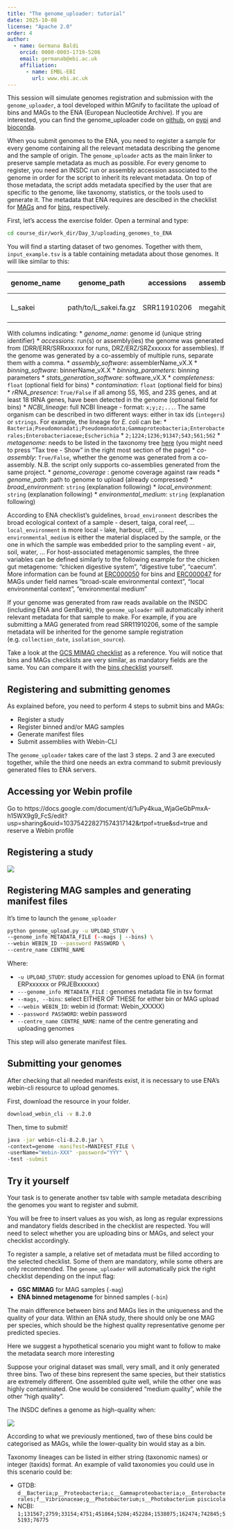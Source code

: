 ```yaml
---
title: "The genome_uploader: tutorial"
date: 2025-10-08
license: "Apache 2.0"
order: 4
author:
  - name: Germana Baldi
    orcid: 0000-0003-1719-5206
    email: germanab@ebi.ac.uk
    affiliation: 
      - name: EMBL-EBI
        url: www.ebi.ac.uk
---
```


This session will simulate genomes registration and submission with the `genome_uploader`, a tool developed within MGnify to facilitate the upload of bins and MAGs to the ENA (European Nucleotide Archive). If you are interested, you can find the genome_uploader code on [github](https://github.com/EBI-Metagenomics/genome_uploader), on [pypi](https://pypi.org/project/genome-uploader/) and [bioconda](https://bioconda.github.io/recipes/genome-uploader/README.html).

When you submit genomes to the ENA, you need to register a sample for every genome containing all the relevant metadata describing the genome and the sample of origin. The `genome_uploader` acts as the main linker to preserve sample metadata as much as possible. For every genome to register, you need an INSDC run or assembly accession associated to the genome in order for the script to inherit its relevant metadata. On top of those metadata, the script adds metadata specified by the user that are specific to the genome, like taxonomy, statistics, or the tools used to generate it. The metadata that ENA requires are descibed in the checklist for [MAGs](https://www.ebi.ac.uk/ena/browser/view/ERC000050) and for [bins](https://www.ebi.ac.uk/ena/browser/view/ERC000047), respectively.

First, let's access the exercise folder. Open a terminal and type:

```bash
cd course_dir/work_dir/Day_3/uploading_genomes_to_ENA
```

You will find a starting dataset of two genomes. Together with them, `input_example.tsv` is a table containing metadata about those genomes. It will like similar to this: 

::: {.table-responsive}
| genome_name | genome_path | accessions | assembly_software | binning_software | binning_parameters | stats_generation_software | completeness | contamination | genome_coverage | metagenome | co-assembly | broad_environment | local_environment | environmental_medium | rRNA_presence | taxonomy_lineage |
| --- | --- | --- | --- | --- | --- | --- | --- | --- | --- | --- | --- | --- | --- | --- | --- | --- |
| L_sakei | path/to/L_sakei.fa.gz | SRR11910206 | megahit_v1.2.9 | metabat_v1.2 | default | CheckM2_v1.0.1 | 99.7 | 0.38 | 27 | marine sediment metagenome | False | marine | coast | coastal sediment | True | d__Bacteria;p__Firmicutes;c__Bacilli;o__Lactobacillales;f__Lactobacillaceae;g__Latilactobacillus;s__Lactobacillus sakei |
:::

With columns indicating:
  * _genome_name_: genome id (unique string identifier)
  * _accessions_: run(s) or assembly(ies) the genome was generated from (DRR/ERR/SRRxxxxxx for runs, DRZ/ERZ/SRZxxxxxx for assemblies). If the genome was generated by a co-assembly of multiple runs, separate them with a comma.
  * _assembly_software_: assemblerName_vX.X
  * _binning_software_: binnerName_vX.X
  * _binning_parameters_: binning parameters
  * _stats_generation_software_: software_vX.X
  * _completeness_: `float` (optional field for bins)
  * _contamination_: `float` (optional field for bins)
  * _rRNA_presence_: `True/False` if all among 5S, 16S, and 23S genes, and at least 18 tRNA genes, have been detected in the genome (optional field for bins)
  * _NCBI_lineage_: full NCBI lineage - format: `x;y;z;...`. The same organism can be described in two different ways:  either in tax ids (`integers`) or `strings`. For example, the lineage for _E. coli_ can be:
    * `Bacteria;Pseudomonadati;Pseudomonadota;Gammaproteobacteria;Enterobacterales;Enterobacteriaceae;Escherichia`
    * `2;1224;1236;91347;543;561;562`
  * _metagenome_: needs to be listed in the taxonomy tree [here](<https://www.ebi.ac.uk/ena/browser/view/408169?show=tax-tree>) (you might need to press "Tax tree - Show" in the right most section of the page)
  * _co-assembly_: `True/False`, whether the genome was generated from a co-assembly. N.B. the script only supports co-assemblies generated from the same project.
  * _genome_coverage_ : genome coverage against raw reads
  * _genome_path_: path to genome to upload (already compressed)
  * _broad_environment_: `string` (explanation following)
  * _local_environment_: `string` (explanation following)
  * _environmental_medium_: `string` (explanation following)

According to ENA checklist's guidelines, `broad_environment` describes the broad ecological context of a sample - desert, taiga, coral reef, ... `local_environment` is more local - lake, harbour, cliff, ... `environmental_medium` is either the material displaced by the sample, or the one in which the sample was embedded prior to the sampling event - air, soil, water, ...
For host-associated metagenomic samples, the three variables can be defined similarly to the following example for the chicken gut metagenome: "chicken digestive system", "digestive tube", "caecum". More information can be found at [ERC000050](<https://www.ebi.ac.uk/ena/browser/view/ERC000050>) for bins and [ERC000047](<https://www.ebi.ac.uk/ena/browser/view/ERC000047>) for MAGs under field names "broad-scale environmental context", "local environmental context", "environmental medium"

If your genome was generated from raw reads available on the INSDC (including ENA and GenBank), the `genome_uploader` will automatically inherit relevant metadata for that sample to make. For example, if you are submitting a MAG generated from read SRR11910206, some of the sample metadata will be inherited for the genome sample registration (e.g. `collection_date`, `isolation_source`). 

Take a look at the [GCS MIMAG checklist](https://www.ebi.ac.uk/ena/browser/view/ERC000047) as a reference. You will notice that bins and MAGs checklists are very similar, as mandatory fields are the same. You can compare it with the [bins checklist](https://www.ebi.ac.uk/ena/browser/view/ERC000050) yourself.

## Registering and submitting genomes

As explained before, you need to perform 4 steps to submit bins and MAGs:

* Register a study
* Register binned and/or MAG samples
* Generate manifest files
* Submit assemblies with Webin-CLI

The `genome_uploader` takes care of the last 3 steps. 2 and 3 are executed together, while the third one needs an extra command to submit previously generated files to ENA servers.

## Accessing yor Webin profile

Go to https://docs.google.com/document/d/1uPy4kua_WjaGeGbPmxA-h15WX9g9_FcS/edit?usp=sharing&ouid=103754228271574317142&rtpof=true&sd=true and reserve a Webin profile

## Registering a study
![](genome_uploader/register_a_study.png)

## Registering MAG samples and generating manifest files

It's time to launch the `genome_uploader`

```bash
python genome_upload.py -u UPLOAD_STUDY \
--genome_info METADATA_FILE (--mags | --bins) \
--webin WEBIN_ID --password PASSWORD \
--centre_name CENTRE_NAME
```

Where:

* `-u UPLOAD_STUDY`: study accession for genomes upload to ENA (in format ERPxxxxxx or PRJEBxxxxxx)
* `---genome_info METADATA_FILE` : genomes metadata file in tsv format
* `--mags, --bins`: select EITHER OF THESE for either bin or MAG upload
* `--webin WEBIN_ID`: webin id (format: Webin_XXXXX)
* `--password PASSWORD`: webin password
* `--centre_name CENTRE_NAME`: name of the centre generating and uploading genomes

This step will also generate manifest files. 

## Submitting your genomes
After checking that all needed manifests exist, it is necessary to use ENA's webin-cli resource to upload genomes.

First, download the resource in your folder.

```bash
download_webin_cli -v 8.2.0
```

Then, time to submit!

```bash
java -jar webin-cli-8.2.0.jar \
-context=genome -manifest=MANIFEST_FILE \
-userName="Webin-XXX" -password="YYY" \
-test -submit
```

## Try it yourself

:::{.callout-step .callout-tip}
Your task is to generate another tsv table with sample metadata describing the genomes you want to register and submit.
:::

You will be free to insert values as you wish, as long as regular expressions and mandatory fields described in the checklist are respected. You will need to select whether you are uploading bins or MAGs, and select your checklist accordingly. 

:::{.callout-note}
To register a sample, a relative set of metadata must be filled according to the selected checklist. Some of them are mandatory, while some others are only recommended. The `genome_uploader` will automatically pick the right checklist depending on the input flag:

* __GSC MIMAG__ for MAG samples (`-mag`)
* __ENA binned metagenome__ for binned samples (`-bin`)
:::

The main difference between bins and MAGs lies in the uniqueness and the quality of your data. Within an ENA study, there should only be one MAG per species, which should be the highest quality representative genome per predicted species. 

Here we suggest a hypothetical scenario you might want to follow to make the metadata search more interesting

Suppose your original dataset was small, very small, and it only generated three bins. Two of these bins represent the same species, but their statistics are extremely different. One assembled quite well, while the other one was highly contaminated. One would be considered "medium quality", while the other "high quality". 

:::{.callout-tip}
The INSDC defines a genome as high-quality when: 

![](genome_uploader/high-quality-def-genomeUploader.png)
::: 

According to what we previously mentioned, two of these bins could be categorised as MAGs, while the lower-quality bin would stay as a bin.

:::{.callout-tip}
Taxonomy lineages can be listed in either string (taxonomic names) or integer (taxids) format. An example of valid taxonomies you could use in this scenario could be:

* GTDB: `d__Bacteria;p__Proteobacteria;c__Gammaproteobacteria;o__Enterobacterales;f__Vibrionaceae;g__Photobacterium;s__Photobacterium piscicola`
* NCBI: `1;131567;2759;33154;4751;451864;5204;452284;1538075;162474;742845;55193;76775`
:::
